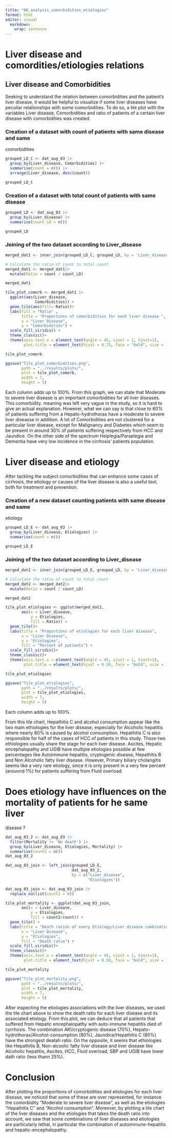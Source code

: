 ```yaml
---
title: "06_analysis_comorbidities_etiologies"
format: html
editor: visual
  markdown: 
    wrap: sentence
---
```


# Liver disease and comordities/etiologies relations

## Liver disease and Comorbidities

Seeking to understand the relation between comorbidities and the patient's liver
disease, it would be helpful to visualize if some liver diseases have peculiar 
relationships with some comorbidities. To do so, a tile plot with the variables
Liver disease, Comorbidities and ratio of patients of a certain liver disease
with comorbidities was created.

### Creation of a dataset with count of patients with same disease and same 
comorbidities

```r
grouped_LD_C <- dat_aug_03 |>
  group_by(Liver_disease, Comorbidities) |> 
  summarise(count = n()) |> 
  arrange(Liver_disease, desc(count)) 

grouped_LD_C
```

### Creation of a dataset with total count of patients with same disease

```r
grouped_LD <- dat_aug_03 |>
  group_by(Liver_disease) |> 
  summarise(count_LD = n())

grouped_LD
```

### Joining of the two dataset according to Liver_disease

```r
merged_dat1 <- inner_join(grouped_LD_C, grouped_LD, by = 'Liver_disease')

# Calculate the ratio of count to total count
merged_dat1 <- merged_dat1|>
  mutate(Ratio = count / count_LD)

merged_dat1
```

```r
tile_plot_comorb <- merged_dat1 |>
  ggplot(aes(Liver_disease, 
             Comorbidities)) +
  geom_tile(aes(fill= Ratio))+
  labs(fill = "Ratio" ,
       title = "Proportions of comorbidities for each liver disease ",
       x = "Liver Disease",
       y = "Comorbidities") +
  scale_fill_viridis() +
  theme_classic()+ 
  theme(axis.text.x = element_text(angle = 45, vjust = 1, hjust=1), 
        plot.title = element_text(hjust = 0.73, face = "bold", size = 14))

tile_plot_comorb
```

```r
ggsave("Tile_plot_comorbidities.png", 
       path = "../results/plots/",
       plot = tile_plot_comorb,
       width = 7,
       height = 5)
```


Each column adds up to 100%. From this graph, we can state that Moderate to
severe liver disease is an important comorbidities for all liver diseases. This 
comorbidity. meaning was left very vague in the study, so it is hard to give an 
actual explanation. However, what we can say is that close to 60% of patients 
suffering from a Hepato-hydrothorax have a moderate to severe liver diseasse in 
addition. A lot of Comorbidities are not clustered for a particular liver 
disease, except for Malignancy and Diabetes which seem to be present in around 
30% of patients suffering respectively from HCC and Jaundice. On the other side
of the spectrum Heiplegia/Paraplegia and Dementia have very low incidence in the
cirrhosis' patients population.

# Liver disease and etiology

After tackling the subject comorbidities that can enhance some cases of
cirrhosis, the etiology or causes of the liver disease is also a useful tool, 
both for treatment and prevention.

### Creation of a new dataset counting patients with same disease and same
etiology

```r
grouped_LD_E <- dat_aug_03 |> 
  group_by(Liver_disease, Etiologies) |> 
  summarise(count = n()) 

grouped_LD_E
```

### Joining of the two dataset according to Liver_disease

```r
merged_dat2 <- inner_join(grouped_LD_E, grouped_LD, by = 'Liver_disease')

# Calculate the ratio of count to total count
merged_dat2 <- merged_dat2|>
  mutate(Ratio = count / count_LD)

merged_dat2
```

```r
tile_plot_etiologies <- ggplot(merged_dat2, 
       aes(x = Liver_disease, 
           y = Etiologies, 
           fill = Ratio)) +
  geom_tile()+
  labs(title = "Proportions of etiologies for each liver disease",
       x = "Liver Disease",
       y = "Etiologies", 
       fill = "Percent of patients") + 
  scale_fill_viridis()+
  theme_classic()+ 
  theme(axis.text.x = element_text(angle = 45, vjust = 1, hjust=1), 
        plot.title = element_text(hjust = 0.50, face = "bold", size = 13))

tile_plot_etiologies

```
```r
ggsave("Tile_plot_etiologies", 
       path = "../results/plots/",
       plot = tile_plot_etiologies,
       width = 7,
       height = 5)
```


Each column adds up to 100%.

From this tile chart, Hepathitis C and alcohol consumption appear like the two
main ethiologies for the liver disease, especially for Alcoholic hepatitis where
nearly 80% is caused by alcohol consumption. Hepathitis C is also responsible 
for half of the cases of HCC of patients in this study. Those two ethiologies
usually share the stage for each liver disease. Ascites, Hepatic encephalopathy
and UGIB have multiple etiologies possible at few percentages like Autoimmune
hepatitis, cryptogenic disease, Hepathitis B and Non Alcoholic fatty liver 
disease. However, Primary biliary cholangitis seems like a very rare etiology,
since it is only present in a very few percent (arouond 1%) for patients
suffering from Fluid overload.

# Does etiology have influences on the mortality of patients for he same liver
disease ?

```r
dat_aug_03_2 <- dat_aug_03 |> 
  filter(Mortality != 'No death') |> 
  group_by(Liver_disease, Etiologies, Mortality) |> 
  summarise(count2 = n())
dat_aug_03_2
```

```r
dat_aug_03_join <- left_join(grouped_LD_E, 
                             dat_aug_03_2, 
                             by = c("Liver_disease",
                                    "Etiologies"))
```

```r
dat_aug_03_join <- dat_aug_03_join |> 
  replace_na(list(count2 = 0))
```

```r
tile_plot_mortality <- ggplot(dat_aug_03_join, 
       aes(x = Liver_disease, 
           y = Etiologies, 
           fill = count2/count)) +
  geom_tile() +
  labs(title = "Death ratios of every Etiology/Liver disease combination ",
       x = "Liver Disease",
       y = "Etiologies", 
       fill = "Death ratio") +
  scale_fill_viridis()+
  theme_classic()+ 
  theme(axis.text.x = element_text(angle = 45, vjust = 1, hjust=1), 
        plot.title = element_text(hjust = 0.50, face = "bold", size = 13))

tile_plot_mortality
```

```r
ggsave("Tile_plot_mortality.png", 
       path = "../results/plots/",
       plot = tile_plot_mortality,
       width = 7,
       height = 5)
```


After inspecting the etiologies associations with the liver diseases, we used 
the tile chart above to show the death ratio for each liver disease and its 
associated etiology. From this plot, we can deduce that all patients that 
suffered from Hepatic encephalopathy with auto-immune hepatitis died of 
cyrrhosis. The combination AKI/cryptogenic disease (70%), 
Hepato-hydrothorax/Alcohol-consumption (80%), Jaundice/Hepathitis C (80%) have 
the strongest deatah ratio. On the opposite, it seems that ethiologies like 
Hepathitis B, Non-alcoolic fatty liver disease and liver disease like Alcoholic 
hepatitis, Ascites, HCC, Fluid overload, SBP and UGIB have lower dath ratio 
(less thann 25%).

# Conclusion

After plotting the proportions of comorbidities and etiologies for each liver 
disease, we noticed that some of these are over represented, for instance the 
comorbidity "Moderate to severe liver disease", as well as the etiologies 
"Hepathitis C" and "Alcohol consumption". 
Moreover, by plotting a tile chart of the liver diseases and the etiologies that
takes the death ratio into account, we saw that some combinations of liver 
diseases and etiologies are particularly lethal, in particular the combination
of autoimmune-hepatitis and hepatic-encephalopathy.

